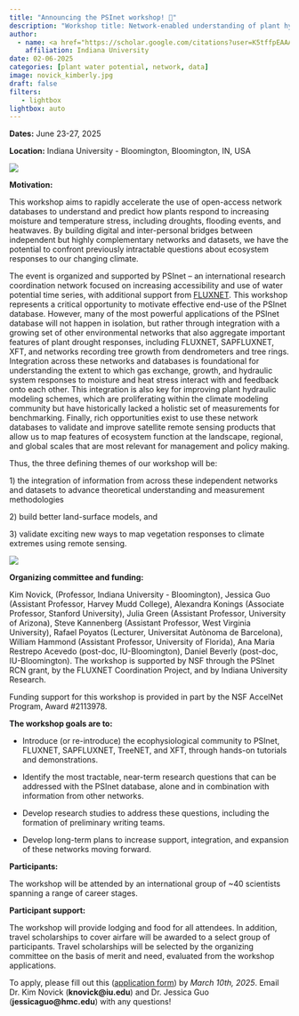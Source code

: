 ```yaml
---
title: "Announcing the PSInet workshop! 🎉"
description: "Workshop title: Network-enabled understanding of plant hydraulics in a changing world"
author: 
  - name: <a href="https://scholar.google.com/citations?user=K5tffpEAAAAJ&hl=en/" title = "Visit website">Kim Novick</a>
    affiliation: Indiana University
date: 02-06-2025
categories: [plant water potential, network, data]
image: novick_kimberly.jpg
draft: false
filters:
   - lightbox
lightbox: auto
---
```


**Dates:** June 23-27, 2025

**Location:** Indiana University - Bloomington, Bloomington, IN, USA

![](oneil.jpg){group="mygallery2"}

**Motivation:**

This workshop aims to rapidly accelerate the use of open-access network databases to understand and predict how plants respond to increasing moisture and temperature stress, including droughts, flooding events, and heatwaves. By building digital and inter-personal bridges between independent but highly complementary networks and datasets, we have the potential to confront previously intractable questions about ecosystem responses to our changing climate.

The event is organized and supported by PSInet – an international research coordination network focused on increasing accessibility and use of water potential time series, with additional support from [FLUXNET](https://fluxnet.org/community/fluxnet-workshops/). This workshop represents a critical opportunity to motivate effective end-use of the PSInet database. However, many of the most powerful applications of the PSInet database will not happen in isolation, but rather through integration with a growing set of other environmental networks that also aggregate important features of plant drought responses, including FLUXNET, SAPFLUXNET, XFT, and networks recording tree growth from dendrometers and tree rings. Integration across these networks and databases is foundational for understanding the extent to which gas exchange, growth, and hydraulic system responses to moisture and heat stress interact with and feedback onto each other. This integration is also key for improving plant hydraulic modeling schemes, which are proliferating within the climate modeling community but have historically lacked a holistic set of measurements for benchmarking. Finally, rich opportunities exist to use these network databases to validate and improve satellite remote sensing products that allow us to map features of ecosystem function at the landscape, regional, and global scales that are most relevant for management and policy making.

Thus, the three defining themes of our workshop will be:

1\) the integration of information from across these independent networks and datasets to advance theoretical understanding and measurement methodologies

2\) build better land-surface models, and

3\) validate exciting new ways to map vegetation responses to climate extremes using remote sensing.

![](MMSF.jpg){group="mygallery2"}

**Organizing committee and funding:**

Kim Novick, (Professor, Indiana University - Bloomington), Jessica Guo (Assistant Professor, Harvey Mudd College), Alexandra Konings (Associate Professor, Stanford University), Julia Green (Assistant Professor, University of Arizona), Steve Kannenberg (Assistant Professor, West Virginia University), Rafael Poyatos (Lecturer, Universitat Autònoma de Barcelona), William Hammond (Assistant Professor, University of Florida), Ana Maria Restrepo Acevedo (post-doc, IU-Bloomington), Daniel Beverly (post-doc, IU-Bloomington). The workshop is supported by NSF through the PSInet RCN grant, by the FLUXNET Coordination Project, and by Indiana University Research.

Funding support for this workshop is provided in part by the NSF AccelNet Program, Award #2113978.

**The workshop goals are to:**

-   Introduce (or re-introduce) the ecophysiological community to PSInet, FLUXNET, SAPFLUXNET, TreeNET, and XFT, through hands-on tutorials and demonstrations.

-   Identify the most tractable, near-term research questions that can be addressed with the PSInet database, alone and in combination with information from other networks.

-   Develop research studies to address these questions, including the formation of preliminary writing teams.

-   Develop long-term plans to increase support, integration, and expansion of these networks moving forward.

**Participants:**

The workshop will be attended by an international group of \~40 scientists spanning a range of career stages.

**Participant support:**

The workshop will provide lodging and food for all attendees. In addition, travel scholarships to cover airfare will be awarded to a select group of participants. Travel scholarships will be selected by the organizing committee on the basis of merit and need, evaluated from the workshop applications.

To apply, please fill out this ([application form](https://docs.google.com/forms/d/e/1FAIpQLSc2T5uVtZLR9rx0xipPs8aUOLxZSxjbaGl5HQoiMvuB3pdaIA/viewform)) by *March 10th, 2025*. Email Dr. Kim Novick (**knovick\@iu.edu**) and Dr. Jessica Guo (**jessicaguo\@hmc.edu**) with any questions!
